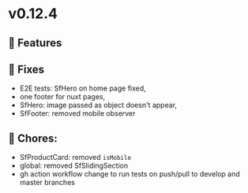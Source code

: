 
<Meta title="Releases/v0.12.x - Latest/v0.12.4 - Latest/Change log" />

# v0.12.4

## 🚀 Features


## 🐛 Fixes

- E2E tests: SfHero on home page fixed,
- one footer for nuxt pages,
- SfHero: image passed as object doesn't appear, 
- SfFooter: removed mobile observer

## 🧹 Chores:

- SfProductCard: removed `isMobile`
- global: removed SfSlidingSection
- gh action workflow change to run tests on push/pull to develop and master branches

